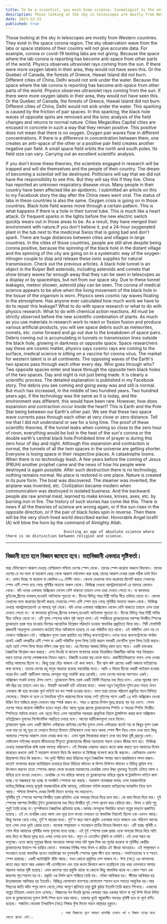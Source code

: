 ```yaml
---
title: To be a scientist, you must know science. Cosmologist is the only creator.
description: Those looking at the sky in telescopes are mostly from Western countries. They exist in the space corona region. The sky observation wave from the labs or space stations of their country will not give accurate data. For example, corona or covid-19 testing labs are not giving.
date: 2023-12-21
published: true
---
```


Those looking at the sky in telescopes are mostly from Western countries. They exist in the space corona region. The sky observation wave from the labs or space stations of their country will not give accurate data. For example, corona or covid-19 testing labs are not giving.
         Because the space where the lab corona is reporting has become anti-space from other parts of the world. Physics observes ultraviolet rays coming from the sun. If there were more oxygen labels in their area, they would not have seen this. Or the Quebec of Canada, the forests of Greece, Hawaii Island did not burn. Different cities of China, Delhi would not sink under the water.
Because the space where the lab corona is reporting has become anti-space from other parts of the world. Physics observes ultraviolet rays coming from the sun. If there were more oxygen labels in their area, they would not have seen this. Or the Quebec of Canada, the forests of Greece, Hawaii Island did not burn. Different cities of China, Delhi would not sink under the water.
This sparking is caused by the friction of pair spaces. In this sparking, the black hole waves of opposite spins are removed and the ionic analysis of the field changes and returns to normal nature.
     Cities Megacities Capital cities are encased in concrete in such a way that they remain positive. This positive does not mean that there is no oxygen. Oxygen pair waves flow in different concentrations. If there is a difference in concentration between them, one creates an anti-space of the other or a positive pair field creates another negative pair field.
A small space field orbits the north and south poles. Its field size can vary. Carrying out an excellent scientific analysis.

If you don't know these theories, the scientists engaged in research will be trapped and will die themselves and the people of their country. The dream of becoming a scientist will be destroyed.
Politicians will say that we did not have the responsibility to see this. But they will say this if they live.
China has reported an unknown respiratory disease virus. Many people in their country have been affected like an epidemic. I submitted an article on this to my Facebook story the day after the China news went viral. The status of labs in these countries is also the same. Oxygen crisis is going on in those countries. Black hole field waves move through a certain pattern. This is what happens if there is a hole in their tunnel tube. This is much like a heart attack. Or frequent sparks in the lights before the new electric switch quickly wears out in those areas
to be. As a result, they have merged their environment with nature.If you don't believe it, put a 24-hour oxygenated plant in the tub next to the medicinal Swiss that is going bad and don't spark.
        There are huge distances between cities and villages in large countries. In the cities of those countries, people are still alive despite being corona positive, because the spinning of the black hole in the distant village and the spinning of the city are going on in a systematic way of the oxygen-nitrogen couple to stop and release these ionic supplies for natural transmission. Check out the previous articles.
A black hole tunnel is an object in the Kuiper Belt asteroids, including asteroids and comets that show binary waves far enough away that they can be seen in telescopes as a display or by spaceships, but not from our space sky. Due to these tunnel leakages, meteor shower, asteroid play can be seen. The corona of medical science appears to be alive when the living movement of the black hole in the tissue of the organism is worn. Physics sees cosmic ray waves floating in the atmosphere.
Has anyone ever calculated how much work we have to do to repair this leakage? What to do with space research or what to do with physics research. What to do with chemical action reactions.
All must be strictly observed before the new scientific combination of plants.
              As much as you use materials in research work to react or fission fusion and produce various artificial products, you will see space debris such as meteorites, comets, etc. come forward and go out due to the breakdown of space pairs.
Debris coming out is accumulating in tunnels or transmission lines outside the black hole, growing in darkness or opposite space. Space researchers say these are cosmic matter, physics says cosmic rays are coming to the surface, medical science is sitting on a vaccine for corona virus. The market for western talent is in all continents.
       The opposing waves of the Earth's two spaces pass through each other every day. Who goes through who? Two opposite spaces enter and leave through the opposite twin black holes of the two spaces. Day and night is not just being made. It is clearly a scientific process. The detailed explanation is published in my Facebook story.
        The debris you see coming and going away was and still is normal. But much has increased, in the middle of two hundred years. Two hundred years ago, if the technology was the same as it is today, and the environment was different, this would have been rare.
         However, how does expansion and contraction occur inside the heart? This is Earth and the Pole Star being between our Earth's other pair.
We see that these two space wave currents pass through each other at very close or zero distance.
    Tell me that I did not understand or see for a long time. The proof of these scientific theories. If the tunnel leaks when coming so close to the zero hour of noon, everything would be lost in the heat of the sun's corona or the double earth's central black hole.Prohibited time of prayer is during this zero hour of day and night.
                      Although this expansion and contraction is normal, the tunnels of all the twin spaces in the universe are getting shorter. Everyone is losing space in their respective places.
          A catastrophe looms. When there is no technology leash. A few years before the coming of Jesus (PBUH) another prophet came and the news of how his people were destroyed is again possible. After such destruction there is no technology, nothing remains normal. No place is restored in one place.
        Nature is created in its pure form. The boat was discovered. The steamer was invented, the airplane was invented, etc. Civilization became modern when communication was destroyed in isolated business. And the backward people ate raw animal meat, learned to make knives, knives, axes, etc. by burning iron in fire. The history of such stories has come like this.
There is news if all the theories of science are wrong again, or if the sun rises in the opposite direction, or if the pair of black holes spin in reverse. Then there will be the very short-lived world described earlier. Honorable Angel Israfil (A) will blow the horn by the command of Almighty Allah.

                              Inviting an age of absolute science where there is no distinction between religion and science.

---

## বিজ্ঞানী হতে হলে বিজ্ঞান জানতে হবে। মহাবিজ্ঞানী একমাত্র সৃষ্টিকর্তা।

যারা টেলিস্কোপে আকাশ দেখছে বেশিরভাগ পশ্চিমা দেশের স্পেস থেকে। তাদের স্পেস করোনা অঞ্চলে বিদ‍্যমান। তাদের দেশের যে সব ল‍্যাব বা মহাকাশ কেন্দ্র থেকে আকাশ পর্যবেক্ষন করা হচ্ছে তাদের আকাশ দেখার তরঙ্গ সঠিক ডাটা দিবে না। যেমন দিচ্ছে না করোনা বা কোভিড-১৯ টেস্টিং ল‍্যাব।
কেননা যেখানের ল‍্যাব করোনার রিপোর্ট করছে সেখানের স্পেস এন্টি স্পেস হয়ে গেছে পৃথিবীর  অন‍্যান‍্য অঞ্চল থেকে। ফিজিক্স দেখছে আলট্রাভায়োলেট রে আসছে কোথাও থেকে। যদি ওদের এলাকায় অক্সিজেন লেবেল বেশি থাকতো তাহলে এসব তারা দেখতে পেতো না। বা কানাডার কুইবেক,গ্রীসের বনাঞ্চল,হাওয়াই আইল‍্যান্ড পুড়তো না। চীনের বিভিন্ন শহর দিল্লী পানির নীচে তলিয়ে যেতো না। 
     কেননা যেখানের ল‍্যাব করোনার রিপোর্ট করছে সেখানের স্পেস এন্টি স্পেস হয়ে গেছে পৃথিবীর  অন‍্যান‍্য অঞ্চল থেকে। ফিজিক্স দেখছে আলট্রাভায়োলেট রে আসছে সূর্য থেকে। যদি ওদের এলাকায় অক্সিজেন লেবেল বেশি থাকতো তাহলে এসব তারা দেখতে পেতো না। বা কানাডার কুইবেক,গ্রীসের বনাঞ্চল,হাওয়াই আইল‍্যান্ড পুড়তো না। চীনের বিভিন্ন শহর দিল্লী পানির নীচে তলিয়ে যেতো না। 
        এটি যুগল স্পেসের ঘর্ষনে সৃষ্ট আগুণ লাগা।এই স্পার্কিংয়ে ব্ল‍্যাকহোলের পরস্পর বিপরীত স্পিনের ব্ল‍্যাকহোল তরঙ্গ সরে যাওয়ায় ফিল্ডের আয়োনিক বিশ্লেষন পরিবর্তন হওয়ায় স্বাভাবিক প্রকৃতিতে ফিরে যায়।
        সিটি মেগাসিটি রাজধানী শহরগুলো এমনভাবে কংক্রিট দিয়ে আটকানো হয়েছে যে ওরা পজিটিভ হয়ে থাকে। এই পজিটিভ এমন নয় যে সেখানে অক্সিজেন নেই। অক্সিজেন যুগল তরঙ্গ প্রবাহিত হয় বিভিন্ন কনসেন্ট্রেশনে।ওদের মধ‍্যে কনসেন্ট্রেশনের পার্থক্য হলেই একটি অপরটির এন্টি স্পেস বা একটি পজিটিভ যুগল ফিল্ড তৈরি করলে অপরটি নেগেটিভ যুগল ফিল্ড তৈরি করবে।
ছোট ছোট স্পেস ফিল্ড উত্তর দক্ষিণ মেরু ঘুরে যায়। এর ফিল্ডের আকার বিভিন্ন রকম হতে পারে। একটি চমৎকার বৈজ্ঞানিক বিশ্লেষন বহন করছে।
এসব থিওরি না জানলে গবেষণার কাজে নিয়োজিত বিজ্ঞানীরা আটকা পরে নিজেরাও মরবে তাদের দেশের লোকজনকে নিয়েও মরবে।  বিজ্ঞানী হওয়ার স্বপ্ন ভেস্তে যাবে।
রাজনীতিবিদরাতো বলবে এসব দেখার দায়িত্ব আমাদের ছিলো না। কিন্তু তারা বেঁচে থাকলে এই কথা বলবে।
     চীন শ্বাস কষ্ট রোগের একটি অজানা ভাইরাসের কথা বলেছে। তাদের দেশের বহু মানুষ আক্রান্ত হয়েছে মহামারির মতো। আমি এ বিষয়ে চীনের  খবরটি  ভাইরাল হওয়ার পরের দিন একটি আর্টিকেল আমার ফেসবুক গল্পে সাবমিট করে রেখেছি। এসব দেশের ল‍্যাবের অবস্হাও একই। অক্সিজেন সংকট চলছে ঐসব দেশে। ব্ল‍্যাকহোল ফিল্ড তরঙ্গ একটি নির্দিষ্ট নিয়মের মধ‍্য দিয়ে চলে। এদের সূরঙ্গের নলে যদি ছিদ্র হয় তাহলে এমন হয়। বিষয়টি অনেকটি হার্ট এটাকের মতো। অথবা নতুন  বৈদ‍্যুতিক সুইস দ্রুত সময়ে ঐসব এলাকায় নষ্ট হয়ে যাওয়ার পূর্বে লাইটে ঘন ঘন স্পার্ক
হওয়ার মতো।  ফলে তারা তাদের পরিবেশ প্রকৃতির সাথে মিলিয়ে ফেলেছে। বিশ্বাস না হলে যে বৈদ‍্যতিক সুইস খারাপের দিকে যাচ্ছে সেই সুইসের পাশে একটি ২৪ ঘন্টা অক্সিজেন দেওয়া উদ্ভিদ টবে সাজিয়ে রাখুন দেখবেন আর স্পার্ক করবে না।
       শহর ও গ্রামের বিশাল দূরত্ব রয়েছে বড় বড় দেশে। সেসব দেশের শহরে করোনা পজিটিভ হয়েও মানুষ বেঁচে আছে দূরের গ্রামের ব্ল‍্যাকহোলের স্পিনিং ও শহরের স্পিনিং বিপরীত স্পিনিংয়ে আটকে রাখতে এবং ছেড়ে দিতে এসব আয়োনিক সরবরাহ প্রাকৃতিক নিয়মে ট্রান্সমিশন করার জন‍্য অক্সিজেন নাইট্রোজেন যুগলের সিস্টেমেটিক পদ্ধতিতে চলছে বলে। আগের আর্টিকেলগুলো দেখে নিবেন।    
        ব্ল‍্যাকহোল সূরঙ্গ এমন একটি জিনিস এস্টরয়েড কাইপার বেল্টের যুগলে যেসব এস্টরেয়ড কমেট সহ যা কিছুর যুগল তরঙ্গ দেখা যায় তা বহু দূরে তা সেখানে ডিসপ্লে হিসাবে টেলিস্কোপে দেখা যাবে অথবা স্পেস শীপ নিয়ে গেলে দেখা যাবে কিন্তু  আমাদের স্পেসের আকাশ থেকে দেখার কথা নয়। এসব সূরঙ্গ লিকেজের কারণে দেখা যায় উল্কা বৃষ্টি,গ্রহানুর খেলা। মেডিকেল সাইন্সের করোনা জীবদেহের টিস‍্যুতে ব্ল‍্যাকহোলের জীবন্ত নড়াচড়ায় পরলে ওকেও জীবন্ত মনে হয়। ফিজিক্স দেখছে মহাজাগতিক রশ্মি তরঙ্গ ভাসছে পরিবেশে।
                এই লিকেজ মেরামত করতে কতো কাজ করতে হবে আমাদের হিসাব করেছেন কখনো কেউ ? মহাকাশ গবেষণা দিয়ে কি করবেন বা ফিজিক্স গবেষণা করে কি করবেন। কেমিক‍্যাল একশন রিয়‍্যাকশন দিয়ে কি করবেন।
       সব খুবই সীমিত করে উদ্ভিদের নতুন বৈজ্ঞানিক সমন্বয় আগে জরুরিভাবে পালন করুন। যতোই গবেষণার কাজে ম‍্যাটারিয়াল ব‍্যবহারে ক্রিয়া বিক্রিয়া ঘটাবেন বা ফিশন ফিউশন ঘটাবেন ও বিভিন্ন কৃত্রিম পণ‍্য উৎপাদন করবেন ততো স্পেসের জোড়া ভেঙ্গে যাওয়ায় মহাকাশের ডেবরিজ যেমন উল্কা ধূমকেতু ইত‍্যাদি এগিয়ে আসা ও বাহিরে চলে যাওয়া  দেখবেন।
      ডেবরিজ যে সব বাহিরে আসছে তা ব্ল‍্যাকহোলের বাহিরে সূরঙ্গে বা ট্রান্সমিশন লাইনে জমা হচ্ছে।যা অন্ধকারে বড় হচ্ছে বা অপজিট স্পেসকে বড় করছে। মহাকাশ গবেষকরা বলছে এসব  মহাজাগতিক ম‍্যাটার,ফিজিক্স বলছে ভূপৃষ্ঠে মহাজাগতিক রশ্মি আসছে, মেডিকেল সাইন্স করোনা ভাইরাসের ভ‍্যাকসিন নিয়ে বসে আছে। পশ্চিমা বিপর্যস্হ মেধার বিপনী বিতান বসেছে সব মহাদেশে।     
            পৃথিবীর দুই স্পেসের পরস্পর  বিপরীত তরঙ্গ প্রতিদিন একে অপরের ভিতর দিয়ে চলে যায়। কে কার ভিতর দিয়ে যায়। দুই স্পেসের পরস্পর বিপরীত টুইন ব্ল‍্যাকহোলের মধ‍্য দিয়ে বিপরীত দুই স্পেস প্রবেশ করে বেড়িয়ে যায়।
দিবস ও রাত্রি শুধু শুধুই তৈরি হচ্ছে না।সুস্পষ্টভাবে বৈজ্ঞানিক প্রক্রিয়ায় হচ্ছে।আমার ফেসবুকে বিস্তারিত ব‍্যাখ‍্যা গল্পের মাধ‍্যমে প্রকাশিত হয়েছে।
          এই যে ডেবরিজ ধেয়ে আসা এবং দূরে চলে যাওয়া দেখছেন তা স্বাভাবিক নিয়মেই ছিলো এবং এখনও আছে। কিন্তু অনেক বেড়ে গেছে, দুই'শ বছরের মধ‍্যে। দুই'শ বছর আগে প্রযুক্তি এখনকার মতো থাকলে এবং পরিবেশ আগের হলে এসব দেখা খুবই রেয়ার হতো।
         যাহোক সম্প্রসারণ ও সংকোচন হার্টের ভিতরে কিভাবে হয়। এটি হচ্ছে পৃথিবী ও পোল স্টার আমাদের পৃথিবীর অপর যুগলের মধ‍্যে হচ্ছে। এই দুই স্পেসের তরঙ্গ প্রবাহ একে অপরের ভিতর দিয়ে অতি কাছ দিয়ে বা জিরো দূরত্ব হয়ে এপার ওপার চলে যায়।
       বলুন যে এতোদিন বুঝিনি বা দেখিনি। এই দেখা সম্ভব নয় মানুষের।এতো কাছে দুপুরের জিরো আওয়ারে আসার সময় যদি সূরঙ্গ লিক হয় সূর্যের করোনা বা পৃথিবীর কেন্দ্রীয় ব্ল‍্যাকহোলের উত্তাপে সব হারিয়ে যেতো। নামাজের নিষিদ্ধ সময় দিবস ও রাত্রির এই জিরো আওয়ারে।
                এই সম্প্রসারণ ও সংকোচন হওয়া স্বাভাবিক হলেও মহাবিশ্বের সব যুগলবন্দী স্পেসের সূরঙ্গ ক্ষীণ হয়ে আসছে। সবাইসতাদের স্ব স্ব স্হানে স্পেস হারাচ্ছে।
             একটি ক‍্যাটাস্ট্রফি বাঁকি আছে। যখন কোনো প্রযুক্তির লেশ থাকবে না। ঈসা (আ:) এর আগমনের কতো বছর আগে আর একজন নবী এসেছিলেন এবং তার কওম কিভাবে ধ্বংস হয়েছিলো তার খবর এমনভাবে আসার সম্ভাবনা আবার সৃষ্টি হয়েছে। এমন ধ্বংসের পরে  প্রযুক্তি থাকে না কোনো কিছু স্বাভাবিক থাকে না।কোন স্হান এক জায়গায় পূন:স্হাপন হয় না।
           প্রকৃতি ওর নির্মল রূপে সাজিয়ে তৈরি হয়। নৌকা আবিস্কার হয়। স্টীমার আবিস্কার হয় উড়োজাহাজ আবিস্কার হয় ইত‍্যাদি। বিচ্ছিন্ন যোগাযোগ ব‍্যবস্হায় যোগাযোগ স্হাপন হলে সভ‍্যতা আধুনিক হয়।আর পিছনের জাতি কাঁচা পশুর মাংস খেতো,লোহা আগুণে জ্বালেিয়ে চাকু ছুুরি কুঠার ইত‍্যাদি  তৈরি করতে শিখেছে। এধরনের গল্পের ইতিহাস এভাবে চলে এসেছে।
                বিজ্ঞানের সব থিওরি ভুলের খেসারত আর একবার ঘটলে বা সূর্য উল্টা দিকে উদিত হলে বা ব্ল‍্যাকহোলের যুগলে উল্টা স্পিন হলে খবর আছে। তারপর খুবই স্বল্পকালীন সময়ের পৃথিবী হবে যা পূর্বে বর্ণিত হয়েছে। সন্মানিত  ফেরেস্তা  ইসরাফিল (আ:) সিঙ্গায় ফুঁক দিবেন মহান আল্লাহর হুকুমে।

                             ☆ পরম বিজ্ঞানের যুগে আমন্ত্রণ জানাচ্ছি যেখানে ধর্ম ও বিজ্ঞান তত্বের মধ‍্যে কোনো প্রভেদ নেই।☆
